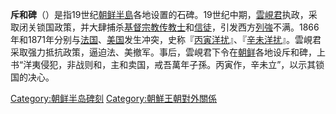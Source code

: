 {{多個問題|
{{request translation |ko| time = 2015-8-29}}
{{unreferenced|time=2015-8-29}}
}}
{{Infobox Korean name|image=File:가덕도 척화비.jpg|caption=位於[[釜山|釜山]]江西區的{{link-ko|加德島斥和碑|가덕도 척화비}}|hangul=척화비|hanja=斥和碑|rr=Cheokwabi|mr=Ch'ŏk'wabi}}
'''斥和碑'''（{{lang-ko|척화비}}）是指19世纪[[朝鲜半島|朝鲜半島]]各地设置的石碑。19世纪中期，[[雲峴君|雲峴君]]执政，采取闭关锁国政策，并大肆捕杀[[基督宗教|基督宗教]][[传教士|传教士]]和[[信徒|信徒]]，引发西方[[列強|列強]]不满。1866年和1871年分别与[[法国|法国]]、[[美国|美国]]发生冲突，史称『[[丙寅洋扰|丙寅洋扰]]』、『[[辛未洋扰|辛未洋扰]]』。雲峴君采取强力抵抗政策，逼迫法、美撤军。事后，雲峴君下令在[[朝鲜|朝鲜]]各地设斥和碑，上书“洋夷侵犯，非战则和，主和卖国，戒吾萬年子孫。丙寅作，辛未立”，以示其锁国的决心。

[[Category:朝鲜半岛碑刻|Category:朝鲜半岛碑刻]]
[[Category:朝鮮王朝對外關係|Category:朝鮮王朝對外關係]]